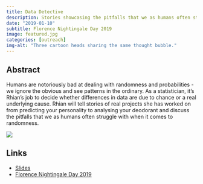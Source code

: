 ```yaml
---
title: Data Detective
description: Stories showcasing the pitfalls that we as humans often struggle with when it comes to randomness.
date: "2019-01-10"
subtitle: Florence Nightingale Day 2019
image: featured.jpg
categories: [outreach]
img-alt: "Three cartoon heads sharing the same thought bubble."
---
```


## Abstract

Humans are notoriously bad at dealing with randomness and probabilities - we ignore the obvious and see patterns in the ordinary. As a statistician, it's Rhian's job to decide whether differences in data are due to chance or a real underlying cause. Rhian will tell stories of real projects she has worked on from predicting your personality to analysing your deodorant and discuss the pitfalls that we as humans often struggle with when it comes to randomness.

![](featured.jpg){fig-alt="Three cartoon heads sharing the same thought bubble."}

## Links

-   [Slides](https://statsrhian.github.io/presentations/2019-01-10-data-detective/2019-01-10-data-detective.html#1)
-   [Florence Nightingale Day 2019](https://www.lancaster.ac.uk/maths/engagement/working-with-schools/florence-nightingale-day/)

